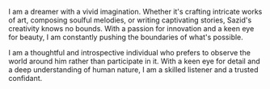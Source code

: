 I am a dreamer with a vivid imagination. Whether it's crafting intricate works of art, composing soulful melodies, or writing captivating stories, Sazid's creativity knows no bounds. With a passion for innovation and a keen eye for beauty, I am constantly pushing the boundaries of what's possible.

I am a thoughtful and introspective individual who prefers to observe the world around him rather than participate in it. With a keen eye for detail and a deep understanding of human nature, I am a skilled listener and a trusted confidant.
